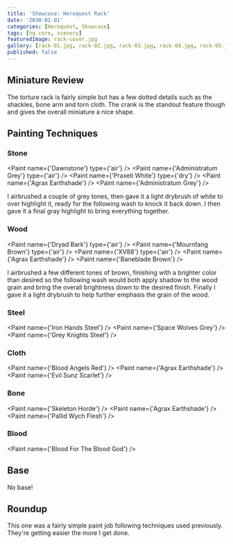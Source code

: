 ```yaml
---
title: 'Showcase: Heroquest Rack'
date: '2030-01-01'
categories: [Heroquest, Showcase]
tags: [hq core, scenery]
featuredImage: rack-cover.jpg
gallery: [rack-01.jpg, rack-02.jpg, rack-03.jpg, rack-04.jpg, rack-05.jpg]
published: false
---
```



## Miniature Review

The torture rack is fairly simple but has a few dotted details such as the shackles, bone arm and torn cloth. The
crank is the standout feature though and gives the overall miniature a nice shape.

## Painting Techniques

### Stone

<Paint name={'Dawnstone'} type={'air'} />
<Paint name={'Administratum Grey'} type={'air'} />
<Paint name={'Praxeti White'} type={'dry'} />
<Paint name={'Agrax Earthshade'} />
<Paint name={'Administratum Grey'} />

I airbrushed a couple of grey tones, then gave it a light drybrush of white to over highlight it, ready for the
following wash to knock it back down. I then gave it a final gray highlight to bring everything together.

### Wood

<Paint name={'Dryad Bark'} type={'air'} />
<Paint name={'Mournfang Brown'} type={'air'} />
<Paint name={'XV88'} type={'air'} />
<Paint name={'Agrax Earthshade'} />
<Paint name={'Baneblade Brown'} />

I airbrushed a few different tones of brown, finishing with a brighter color than desired so the following wash
would both apply shadow to the wood grain and bring the overall brightness down to the desired finish.
Finally I gave it a light drybrush to help further emphasis the grain of the wood.

### Steel

<Paint name={'Iron Hands Steel'} />
<Paint name={'Space Wolves Grey'} />
<Paint name={'Grey Knights Steel'} />

### Cloth

<Paint name={'Blood Angels Red'} />
<Paint name={'Agrax Earthshade'} />
<Paint name={'Evil Sunz Scarlet'} />

### Bone

<Paint name={'Skeleton Horde'} />
<Paint name={'Agrax Earthshade'} />
<Paint name={'Pallid Wych Flesh'} />

### Blood

<Paint name={'Blood For The Blood God'} />

## Base

No base!

## Roundup

This one was a fairly simple paint job following techniques used previously. They're getting easier the more I get done.
